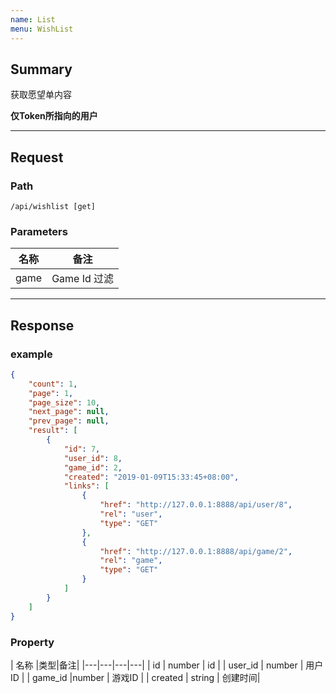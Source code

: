```yaml
---
name: List
menu: WishList
---
```

## Summary
获取愿望单内容

**仅Token所指向的用户**

---

## Request

### Path
`/api/wishlist [get]`

### Parameters

| 名称 |备注|
|---|---|
| game |   Game Id 过滤 |

---


## Response

### example
```json
{
    "count": 1,
    "page": 1,
    "page_size": 10,
    "next_page": null,
    "prev_page": null,
    "result": [
        {
            "id": 7,
            "user_id": 8,
            "game_id": 2,
            "created": "2019-01-09T15:33:45+08:00",
            "links": [
                {
                    "href": "http://127.0.0.1:8888/api/user/8",
                    "rel": "user",
                    "type": "GET"
                },
                {
                    "href": "http://127.0.0.1:8888/api/game/2",
                    "rel": "game",
                    "type": "GET"
                }
            ]
        }
    ]
}
```

### Property
| 名称 |类型|备注|
|---|---|---|---|
| id | number |  id |
| user_id | number |  用户ID |
| game_id |number |  游戏ID |
| created | string | 创建时间|

